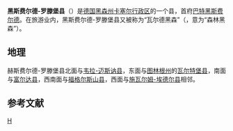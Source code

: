 {{德国县级行政单位
| 县徽图 = Image:Wappen Landkreis Hersfeld-Rotenburg.svg
| 在德国内的位置图 = Image:Lage des Landkreises Hersfeld-Rotenburg in Deutschland.GIF
| 所属联邦州 = 黑森州
| 所属行政区 = 卡塞尔行政区
| 首府 = 巴特黑斯费尔德
| 面积 = 1,097.15
| 人口 = 120,719
| 统计时间 = 2019年12月31日
| 人口密度 = 110
| 汽车牌号 = HEF
| 下设城镇 = 4个市、16个镇
| 政府地址 = Friedloser Straße 12<br />36251 Bad Hersfeld
| 政府网站 = www.hef-rof.de
| 在州内的位置图 = Image:Hessen HEF.png
|}}

'''黑斯费尔德-罗滕堡县'''（{{lang-de|Landkreis Hersfeld-Rotenburg}}）是[[德国|德国]][[黑森州|黑森州]][[卡塞尔行政区|卡塞尔行政区]]的一个县，首府[[巴特黑斯费尔德|巴特黑斯费尔德]]。在旅游业内，黑斯费尔德-罗滕堡县又被称为“瓦尔德黑森”（{{lang|de|Waldhessen}}，意为“森林黑森”）。

== 地理 ==
赫斯费尔德-罗滕堡县北面与[[韦拉-迈斯讷县|韦拉-迈斯讷县]]，东面与[[图林根州|图林根州]]的[[瓦尔特堡县|瓦尔特堡县]]，南面与[[富尔达县|富尔达县]]，西南面与[[福格尔斯山县|福格尔斯山县]]，西面与[[施瓦尔姆-埃德尔县|施瓦尔姆-埃德尔县]]相邻。

==参考文献==
{{Reflist|2}}

{{黑森州行政区划}}
{{Authority control}}
{{Germany-geo-stub}}
[[Category:黑森州的县|H]]